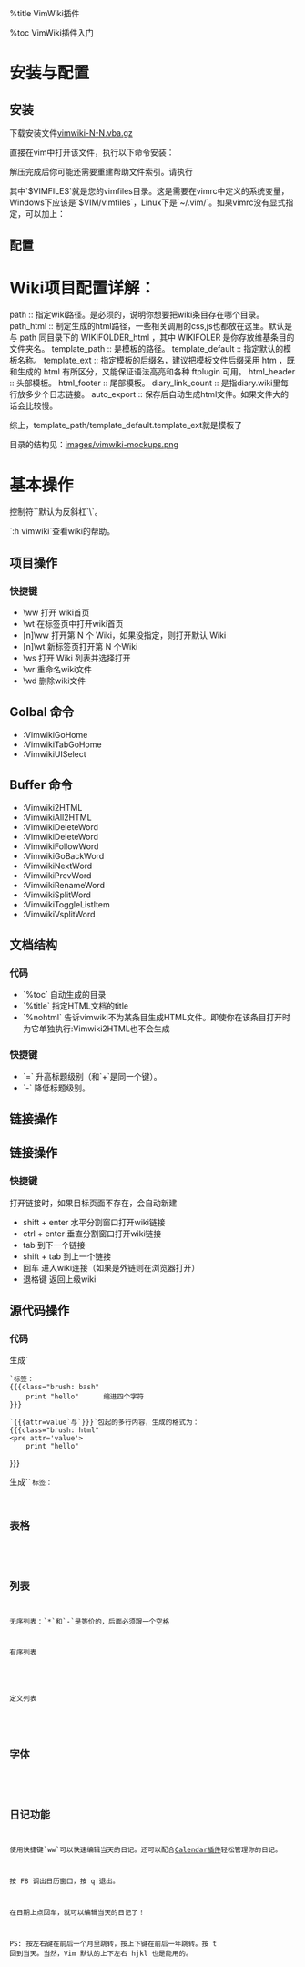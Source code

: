 
%title VimWiki插件

%toc VimWiki插件入门


= 安装与配置 =

== 安装 ==

下载安装文件[[http://www.vim.org/scripts/script.php?script_id=2226|vimwiki-N-N.vba.gz]]

直接在vim中打开该文件，执行以下命令安装：
{{{class="brush: bash"
:so %
}}}

解压完成后你可能还需要重建帮助文件索引。请执行 
{{{class="brush: bash"
:helptags $VIMFILES/doc
}}}

其中`$VIMFILES`就是您的vimfiles目录。这是需要在vimrc中定义的系统变量，Windows下应该是`$VIM/vimfiles`，Linux下是`~/.vim/`。如果vimrc没有显式指定，可以加上：
{{{class="brush: js;"
if has("win32")
  let $VIMFILES = $VIM.'/vimfiles'
else
  let $VIMFILES = $HOME.'/.vim'
endif
}}}



== 配置 ==

{{{class="brush: bash"
" 官方建议
set nocompatible 
filetype plugin on 
syntax on 

" ===========================
"
" VimWiki
"
" ===========================

" 多个wiki项目
let g:vimwiki_list = [{'path': '~/vimwiki/',
	\ 'path_html': '~/vimwiki/html/',
	\ 'template_path': '~/vimwiki/template/',
	\ 'template_default': 'template',
	\ 'template_ext': '.htm'}
	\,{'path': '~/workspace/study/vimwiki/',
	\ 'path_html': '~/workspace/study/vimwiki/html/',
	\ 'template_path': '~/workspace/study/vimwiki/template/',
	\ 'template_default': 'template',
	\ 'html_header': 'header.htm',
	\ 'html_footer': 'footer.htm',
	\ 'auto_export': 1,
	\ 'diary_link_count': 5,
	\ 'template_ext': '.htm'}
	\]

" 是否在词条文件保存时就输出html这个会让保存大词条比较慢所以默认没有启用
" 有需要的话就把这一行复制到对应项目里去
"     \ 'auto_export': 1,

" 对中文用户来说，我们并不怎么需要驼峰英文成为维基词条
let g:vimwiki_camel_case = 0
 
" 标记为完成的checklist项目会有特别的颜色
let g:vimwiki_hl_cb_checked = 1
 
" 我的vim是没有菜单的，加一个vimwiki菜单项也没有意义
let g:vimwiki_menu = ''
 
" 是否开启按语法折叠会让文件比较慢
"let g:vimwiki_folding = 1
 
" 是否在计算字串长度时用特别考虑中文字符
" let g:vimwiki_CJK_length = 1
 
" 指定可以用的html标签
let g:vimwiki_valid_html_tags='b,i,s,u,sub,sup,kbd,del,br,hr,div,code,h1'

" 不列出来的，会作聪明地在你的链接后面再加上 .html
let g:vimwiki_file_exts = 'c, cpp, wav, txt, h, hpp, zip, sh, awk, ps, pdf'

" 如果生成HTML的目录下有手工hack的html文件，也会被无情的删除，
" 选项配置用户html文件，不被自动删除。
let g:vimwiki_user_htmls = 'contact.html, canvas-1.html, html.html'

map <F5> :Vimwiki2HTML<cr> 
map <S-F5> :VimwikiAll2HTML<cr>
}}}

= Wiki项目配置详解： =

{{{class="brush: bash"
{'path': '~/workspace/study/vimwiki/',
	\ 'path_html': '~/workspace/study/vimwiki/html/',
	\ 'template_path': '~/workspace/study/vimwiki/template/',
	\ 'template_default': 'template',
	\ 'html_header': 'header.htm',
	\ 'html_footer': 'footer.htm',
	\ 'template_ext': '.htm',
	\ 'diary_link_count': 5,
	\ 'auto_export': 1 }
}}}
path :: 指定wiki路径。是必须的，说明你想要把wiki条目存在哪个目录。
path_html :: 制定生成的html路径，一些相关调用的css,js也都放在这里。默认是与 path 同目录下的 WIKIFOLDER_html ，其中 WIKIFOLER 是你存放维基条目的文件夹名。
template_path :: 是模板的路径。
template_default :: 指定默认的模板名称。
template_ext :: 指定模板的后缀名，建议把模板文件后缀采用 htm ，既和生成的 html 有所区分，又能保证语法高亮和各种 ftplugin 可用。
html_header :: 头部模板。
html_footer :: 尾部模板。
diary_link_count :: 是指diary.wiki里每行放多少个日志链接。 
auto_export :: 保存后自动生成html文件。如果文件大的话会比较慢。

综上，template_path/template_default.template_ext就是模板了 



目录的结构见：[[images/vimwiki-mockups.png]]


= 基本操作 =

控制符`<leader>`默认为反斜杠`\`。

`:h vimwiki`查看wiki的帮助。

== 项目操作 ==

=== 快捷键 ===
* \ww    打开 wiki首页
* \wt    在标签页中打开wiki首页
* [n]\ww 打开第 N 个 Wiki，如果没指定，则打开默认 Wiki
* [n]\wt 新标签页打开第 N 个Wiki
* \ws    打开 Wiki 列表并选择打开
* \wr    重命名wiki文件
* \wd    删除wiki文件


== Golbal 命令 == 

* :VimwikiGoHome
* :VimwikiTabGoHome
* :VimwikiUISelect

== Buffer 命令 == 

* :Vimwiki2HTML
* :VimwikiAll2HTML
* :VimwikiDeleteWord
* :VimwikiDeleteWord
* :VimwikiFollowWord
* :VimwikiGoBackWord
* :VimwikiNextWord
* :VimwikiPrevWord
* :VimwikiRenameWord
* :VimwikiSplitWord
* :VimwikiToggleListItem
* :VimwikiVsplitWord
   


== 文档结构 ==

=== 代码 ===
* `%toc`    自动生成的目录
* `%title`  指定HTML文档的title
* `%nohtml` 告诉vimwiki不为某条目生成HTML文件。即使你在该条目打开时为它单独执行:Vimwiki2HTML也不会生成

{{{class="brush: bash"
     = 标题一 =
    == 标题二 ==
   === 标题三 ===
  ==== 标题四 ====
 ===== 标题五 =====
====== 标题六 ======
}}}

=== 快捷键 ===
* `=`    升高标题级别（和`+`是同一个键）。
* `-`    降低标题级别。

== 链接操作 ==

{{{class="brush: bash;"
WikiItem                      大写开头的驼峰英文会被自动当作一个维基词条，
                              并添加链接
!TextText                     不要链接指定的 !WikiWord
[[Wiki Item]]                 这是手动建立维基词条的方式
[[wiki item|description]]     输出HTML时显示description，链到 wiki item

}}}

== 链接操作 ==

{{{class="brush: bash"
http://site/             :: 自动连接
[http://site/ home page] :: 带描述的连接

[[http://site/|desc]]    :: 表格中不能用
[[http://site/][desc]]   :: 表格中能用


http://site/pic.jpg      :: 解析为图片
[[images/pic.jpg]]       :: 链接到本地图片
}}}

=== 快捷键 ===
打开链接时，如果目标页面不存在，会自动新建
* shift + enter  水平分割窗口打开wiki链接
* ctrl + enter   垂直分割窗口打开wiki链接
* tab            到下一个链接
* shift + tab    到上一个链接
* 回车           进入wiki连接（如果是外链则在浏览器打开） 
* 退格键         返回上级wiki



== 源代码操作 ==

=== 代码 ===
生成`<pre>`标签：
{{{class="brush: bash"
    print "hello"      缩进四个字符
}}}

`{{{attr=value`与`}}}`包起的多行内容，生成的格式为：
{{{class="brush: html"
<pre attr='value'>
	print "hello"
</pre>
}}}

生成`<code>`标签：
{{{class="brush: bash"
`print "hello"`        SHIFT + 1
}}}


== 表格 ==

{{{class="brush: bash"
| 表格 | 表格 | 表格 |
| 表格 | 表格 | 表格 |
| 表格 | 表格 | 表格 |
}}}


== 列表 ==

无序列表：`*`和`-`是等价的，后面必须跟一个空格
{{{class="brush: bash"
* 无序列表 条目一
* 无序列表 条目二 
  - 子列表 条目一
  - 子列表 条目二
}}}

有序列表

{{{class="brush: bash"
# items
# items
# items
# items
}}}

定义列表

{{{class="brush: bash"
define :: desption
define :: desption
define :: desption
define :: desption
}}}

== 字体 ==

{{{class="brush: bash"
*粗体*
_斜体_
~~删除线~~
^上标^
,,下标,,
<!- - 注释 - ->
}}}


== 日记功能 ==

使用快捷键`<leader>w<leader>w`可以快速编辑当天的日记。还可以配合[[http://www.vim.org/scripts/script.php?script_id=52|Calendar插件]]轻松管理你的日记。
{{{class="brush: bash"
" calendar
map <F8> :Calendar<cr> 
}}}

按 F8 调出日历窗口，按 q 退出。

在日期上点回车，就可以编辑当天的日记了！

PS: 按左右键在前后一个月里跳转，按上下键在前后一年跳转。按 t 回到当天。当然，Vim 默认的上下左右 hjkl 也是能用的。 
